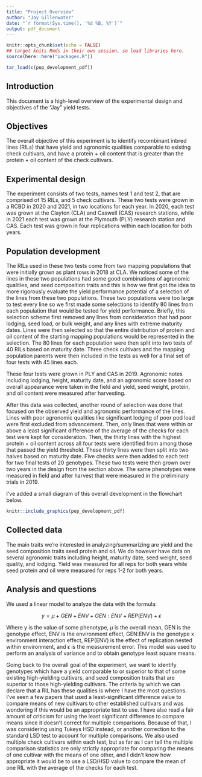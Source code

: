 ```yaml
---
title: "Project Overview"
author: "Jay Gillenwater"
date: "`r format(Sys.time(), '%d %B, %Y')`"
output: pdf_document
---
```


```r
knitr::opts_chunk$set(echo = FALSE)
## target knits Rmds in their own session, so load libraries here.
source(here::here("packages.R"))
```

```r
tar_load(c(pop_development_pdf))
```

## Introduction

This document is a high-level overview of the experimental design and objectives of the "Jay" yield tests.

## Objectives

The overall objective of this experiment is to identify recombinant inbred lines (RILs) that have yield and agronomic qualities comparable to existing check cultivars, and have a protein + oil content that is greater than the protein + oil content of the check cultivars.

## Experimental design

The experiment consists of two tests, names test 1 and test 2, that are comprised of 15 RILs, and 5 check cultivars. These two tests were grown in a RCBD in 2020 and 2021, in two locations for each year. In 2020, each test was grown at the Clayton (CLA) and Caswell (CAS) research stations, while in 2021 each test was grown at the Plymouth (PLY) research station and CAS. Each test was grown in four replications within each location for both years.

## Population development 

The RILs used in these two tests come from two mapping populations that were initially grown as plant rows in 2018 at CLA. We noticed some of the lines in these two populations had some good combinations of agronomic qualities, and seed composition traits and this is how we first got the idea to more rigorously evaluate the yield performance potential of a selection of the lines from these two populations. These two populations were too large to test every line so we first made some selections to identify 80 lines from each population that would be tested for yield performance. Briefly, this selection scheme first removed any lines from consideration that had poor lodging, seed load, or bulk weight, and any lines with extreme maturity dates. Lines were then selected so that the entire distribution of protein and oil content of the starting mapping populations would be represented in the selection. The 80 lines for each population were then split into two tests of 40 RILs based on maturity date. Three check cultivars and the mapping population parents were then included in the tests as well for a final set of four tests with 45 lines each.

These four tests were grown in PLY and CAS in 2019. Agronomic notes including lodging, height, maturity date, and an agronomic score based on overall appearance were taken in the field and yield, seed weight, protein, and oil content were measured after harvesting.

After this data was collected, another round of selection was done that focused on the observed yield and agronomic performance of the lines. Lines with poor agronomic qualities like significant lodging of poor pod load were first excluded from advancement. Then, only lines that were within or above a least significant difference of the average of the checks for each test were kept for consideration. Then, the thirty lines with the highest protein + oil content across all four tests were identified from among those that passed the yield threshold. These thirty lines were then split into two halves based on maturity date. Five checks were then added to each test for two final tests of 20 genotypes. These two tests were then grown over two years in the design from the section above. The same phenotypes were measured in field and after harvest that were measured in the preliminary trials in 2019.

I've added a small diagram of this overall development in the flowchart below.

```r

knitr::include_graphics(pop_development_pdf)
```

## Collected data

The main traits we're interested in analyzing/summarizing are yield and the seed composition traits seed protein and oil. We do however have data on several agronomic traits including height, maturity date, seed weight, seed quality, and lodging. Yield was measured for all reps for both years while seed protein and oil were measured for reps 1-2 for both years.

## Analysis and questions

We used a linear model to analyze the data with the formula:

$$y = \mu + GEN + ENV + GEN:ENV + REP(ENV) + \epsilon$$ 

Where y is the value of some phenotype, $\mu$ is the overall mean, GEN is the genotype effect, ENV is the environment effect, GEN:ENV is the genotype x environment interaction effect, REP(ENV) is the effect of replication nested within environment, and $\epsilon$ is the measurement error. This model was used to perform an analysis of variance and to obtain genotype least square means.

Going back to the overall goal of the experiment, we want to identify genotypes which have a yield comparable to or superior to that of some existing high-yielding cultivars, and seed composition traits that are superior to those high-yielding cultivars. The criteria by which we can declare that a RIL has these qualities is where I have the most questions. I've seen a few papers that used a least-significant difference value to compare means of new cultivars to other established cultivars and was wondering if this would be an appropriate test to use. I have also read a fair amount of criticism for using the least significant difference to compare means since it doesn't correct for multiple comparisons. Because of that, I was considering using Tukeys HSD instead, or another correction to the standard LSD test to account for multiple comparisons. We also used multiple check cultivars within each test, but as far as I can tell the multiple comparison statistics are only strictly appropriate for comparing the means of one cultivar with the means of one other, and I didn't know how appropriate it would be to use a LSD/HSD value to compare the mean of one RIL with the average of the checks for each test.
